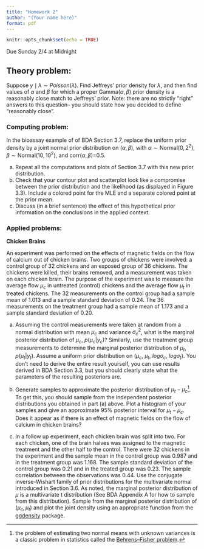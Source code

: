 ```yaml
---
title: "Homework 2"
author: "(Your name here)"
format: pdf
---
```


```r
knitr::opts_chunk$set(echo = TRUE)
```

Due Sunday 2/4 at Midnight

## Theory problem:

Suppose $y\mid \lambda ∼ Poisson(\lambda)$. Find Jeffreys’ prior density for $\lambda$, and then find values of $\alpha$ and $\beta$ for which a proper Gamma($\alpha, \beta$) prior density is a reasonably close match to Jeffreys' prior.  Note: there are no strictly "right" answers to this question-- you should state how you decided to define "reasonably close".

### Computing problem:

In the bioassay example of of BDA Section 3.7, replace the uniform prior density by a joint normal prior distribution on $(\alpha,\beta)$, with $\alpha\sim \text{Normal}(0,2^2)$, $\beta\sim\text{Normal}(10,10^2)$, and corr$(\alpha,\beta)$=0.5.

a) Repeat all the computations and plots of Section 3.7 with this new prior distribution.
a) Check that your contour plot and scatterplot look like a compromise between the prior distribution and the likelihood (as displayed in Figure 3.3).  Include a colored point for the MLE and a separate colored point at the prior mean.
a) Discuss (in a brief sentence) the effect of this hypothetical prior information on the conclusions in the applied context.

### Applied problems:

**Chicken Brains**

An experiment was performed on the effects of magnetic fields on the flow of calcium out of chicken brains. Two groups of chickens were involved: a control group of 32 chickens and an exposed group of 36 chickens. The chickens were killed, their brains removed, and a measurement was taken on each chicken brain.  The purpose of the experiment was to measure the average flow $\mu_c$ in untreated (control) chickens and the average flow $\mu_t$ in treated chickens. The 32 measurements on the control group had a sample mean of 1.013 and a sample standard deviation of 0.24. The 36 measurements on the treatment group had a sample mean of 1.173 and a sample standard deviation of 0.20.

a) Assuming the control measurements were taken at random from a normal distribution with mean $\mu_c$ and variance $\sigma_c^2$, what is the marginal posterior distribution of $\mu_c$, $p(\mu_c | y_c)$? Similarly, use the treatment group measurements to determine the marginal posterior distribution of $\mu_t$, $p(\mu_t | y_t)$. Assume a uniform prior distribution on ($\mu_c$, $\mu_t$, $log \sigma_c$, $log \sigma_t$). You don't need to derive the entire result yourself, you can use results derived in BDA Section 3.3, but you should clearly state what the parameters of the resulting posteriors are.

a) Generate samples to approximate the posterior distribution of $\mu_t - \mu_c$^[the problem of estimating two normal means with unknown variances is a classic problem in statistics called the [Behrens–Fisher problem](https://en.wikipedia.org/wiki/Behrens%E2%80%93Fisher_problem).]. To get this, you should sample from the independent posterior distributions you obtained in part (a) above. Plot a histogram of your samples and give an approximate 95% posterior interval for $\mu_t - \mu_c$. Does it appear as if there is an effect of magnetic fields on the flow of calcium in chicken brains?

a) In a follow up experiment, each chicken brain was split into two.  For each chicken, one of the brain halves was assigned to the magnetic treatment and the other half to the control. There were 32 chickens in the experiment and the sample mean in the control group was 0.987 and in the treatment group was 1.168.  The sample standard deviation of the control group was 0.21 and in the treated group was 0.23.  The sample correlation between the observations was 0.44.  Use the conjugate inverse-Wishart family of prior distributions for the multivariate normal introduced in Section 3.6.  As noted, the marginal posterior distribution of $\mu$ is a multivariate t distribution (See BDA Appendix A for how to sample from this distribution).  Sample from the marginal posterior distribution of $(\mu_c, \mu_t)$ and plot the joint density using an appropriate function from the [ggdensity](https://github.com/jamesotto852/ggdensity) package.
